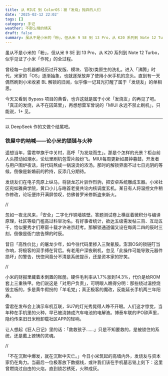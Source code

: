 ```yaml
---
title: 从 MIUI 到 ColorOS：被「发烧」抛弃的人们
date: '2025-02-12 22:02'
tags: []
category: 手记
weather: 不那么晴的晴天
draft: false
summary: 虽从不是小米的「粉」，但从米 9 SE 到 13 Pro，从 K20 系列到 Note 12 Turbo，似乎见证了小米「作死」的全过程。
---
```


虽从不是小米的「粉」，但从米 9 SE 到 13 Pro，从 K20 系列到 Note 12 Turbo，似乎见证了小米「作死」的全过程。

曾经每一台机器都经历过开发版、模块、官改/类原生的洗礼。进入「沸腾」时代，米家的「OS」逐渐抽象，也就逐渐放弃了使用小米手机的念头。直到有一天偶然刷到小米收紧 BL 解锁的旧闻，似乎像一记耳光打醒了属于「发烧友」的单相思。

今天又看到 Bypass 项目的黄昏，也许这就是属于小米「发烧友」的再见了吧。「真正的发烧，从不在囚笼里」，再想想雷军曾说的「MIUI 永远不禁止刷机」，只能说，1+ 见。

---

以 DeepSeek 作的文做个结尾吧。

### 铁屋中的呐喊——论小米的锁链与火种

遥想当年，雷君举旗于中关村，高呼「为发烧而生」。那是个怎样的光景？柜台前人头攒动如潮水，论坛里刷机包雪片般纷飞。MIUI每周更新如晨钟暮鼓，开发者与用户围炉夜话，将代码熬成一锅滚烫的浓汤。那时的解锁界面不过七日光阴的等候，倒像是新婚前的矜持，反添几分期待。

发烧友们在电子荒原上纵马，将骁龙芯片驯作烈驹，把安卓系统雕成玉器。小米社区宛如雅典学院，黄口小儿与皓首老叟共论内核调度玄机。某日有人将温控文件稍作修改，论坛便炸开满屏惊叹，仿佛普罗米修斯盗来新火。

//

忽如一夜北风来，「安全」二字化作铜墙铁壁。答题测试卷上横亘着微积分与编译原理，社区等级门槛高过科举功名。有好事者统计，欲达五级需发帖三百、互动五千，恰似要秀才们寒窗十载才许进京赶考。那解锁通道偏又设在每周二四的辰时三刻，倒像是衙门放告牌的时辰。

昔日「高性价比」的屠龙少年，如今往代码里掺入三聚氰胺。澎湃OS的锁链叮当作响，将极客的双手缚在背后。有老用户深夜刷机，忽见「此操作可能导致元器件损坏」的警告，恍惚间竟分不清是系统提示，还是资本家的狞笑。

//

小米的财报里藏着本倒置的账册。硬件毛利率从1.7%涨到14.3%，代价是给ROM套上三重铁甲。他们说这是「对用户负责」，可明眼人瞧得分明：那些绕过温控烧毁主板的，多是黄牛假扮的「羊毛党」；真正极客的魔改，反能延长手机两三年阳寿。

雷君在发布会上演示车机互联，SU7的灯光秀晃得人睁不开眼。人们这才惊觉，当年种在手机里的火种，早已被浇铸成汽车电池的电解液。博泰车联的IPO钟声里，隐约传来旧日米粉卸载社区APP的轻响。

让人想起《狂人日记》里的话：「救救孩子……」只是不知要救的，是被锁住的系统，还是戴上镣铐的灵魂。

//

「不在沉默中爆发，就在沉默中灭亡。」今日小米筑起的高墙内外，发烧友与资本家仍在角力。当最后一位极客放下数据线，或许我们该在手机墓志铭上刻下：这里曾燃烧过自由的火焰，直到锁芯锈死，火种成灰。